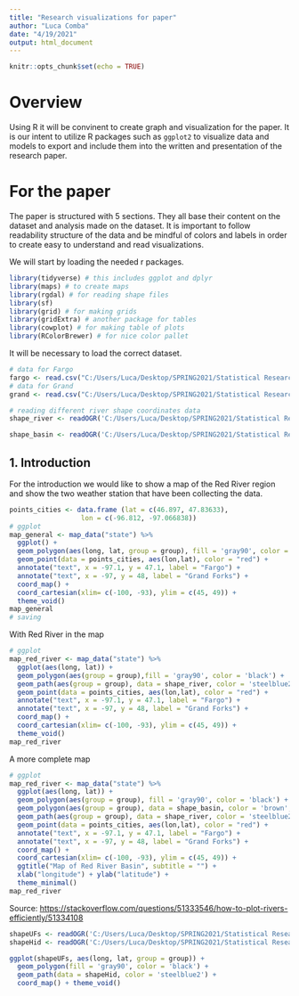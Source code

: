 ```yaml
---
title: "Research visualizations for paper"
author: "Luca Comba"
date: "4/19/2021"
output: html_document
---
```


```r
knitr::opts_chunk$set(echo = TRUE)
```

# Overview

Using R it will be convinent to create graph and visualization for the paper. It is our intent to utilize R packages such as `ggplot2` to visualize data and models to export and include them into the written and presentation of the research paper.

# For the paper

The paper is structured with 5 sections. They all base their content on the dataset and analysis made on the dataset. It is important to follow readability structure of the data and be mindful of colors and labels in order to create easy to understand and read visualizations.

We will start by loading the needed r packages.

```r
library(tidyverse) # this includes ggplot and dplyr
library(maps) # to create maps
library(rgdal) # for reading shape files
library(sf)
library(grid) # for making grids
library(gridExtra) # another package for tables
library(cowplot) # for making table of plots
library(RColorBrewer) # for nice color pallet
```

It will be necessary to load the correct dataset.

```r
# data for Fargo
fargo <- read.csv("C:/Users/Luca/Desktop/SPRING2021/Statistical Research/Correct Dataset/fargo_corrected_discharge.csv", encoding="UTF-8")
# data for Grand
grand <- read.csv("C:/Users/Luca/Desktop/SPRING2021/Statistical Research/Correct Dataset/grand_corrected_discharge.csv", encoding="UTF-8")
```

```r
# reading different river shape coordinates data
shape_river <- readOGR('C:/Users/Luca/Desktop/SPRING2021/Statistical Research/RRB_Files', 'RedRiver')

shape_basin <- readOGR('C:/Users/Luca/Desktop/SPRING2021/Statistical Research/RRB_Files', 'RedRiverBasin')
```

## 1. Introduction

For the introduction we would like to show a map of the Red River region and show the two weather station that have been collecting the data.

```r
points_cities <- data.frame (lat = c(46.897, 47.83633),
                  lon = c(-96.812, -97.066838))
# ggplot
map_general <- map_data("state") %>%
  ggplot() + 
  geom_polygon(aes(long, lat, group = group), fill = 'gray90', color = 'black') +
  geom_point(data = points_cities, aes(lon,lat), color = "red") +
  annotate("text", x = -97.1, y = 47.1, label = "Fargo") +
  annotate("text", x = -97, y = 48, label = "Grand Forks") +
  coord_map() + 
  coord_cartesian(xlim= c(-100, -93), ylim = c(45, 49)) +
  theme_void()
map_general
# saving
```

With Red River in the map

```r
# ggplot
map_red_river <- map_data("state") %>%
  ggplot(aes(long, lat)) + 
  geom_polygon(aes(group = group),fill = 'gray90', color = 'black') +
  geom_path(aes(group = group), data = shape_river, color = 'steelblue2') +
  geom_point(data = points_cities, aes(lon,lat), color = "red") +
  annotate("text", x = -97.1, y = 47.1, label = "Fargo") +
  annotate("text", x = -97, y = 48, label = "Grand Forks") +
  coord_map() + 
  coord_cartesian(xlim= c(-100, -93), ylim = c(45, 49)) +
  theme_void()
map_red_river
```

A more complete map

```r
# ggplot
map_red_river <- map_data("state") %>%
  ggplot(aes(long, lat)) + 
  geom_polygon(aes(group = group), fill = 'gray90', color = 'black') +
  geom_polygon(aes(group = group), data = shape_basin, color = 'brown', fill = "burlywood1", alpha = 0.5) +
  geom_path(aes(group = group), data = shape_river, color = 'steelblue2') +
  geom_point(data = points_cities, aes(lon,lat), color = "red") +
  annotate("text", x = -97.1, y = 47.1, label = "Fargo") +
  annotate("text", x = -97, y = 48, label = "Grand Forks") +
  coord_map() + 
  coord_cartesian(xlim= c(-100, -93), ylim = c(45, 49)) +
  ggtitle("Map of Red River Basin", subtitle = "") +
  xlab("longitude") + ylab("latitude") +
  theme_minimal()
map_red_river
```


Source: [https://stackoverflow.com/questions/51333546/how-to-plot-rivers-efficiently/51334108](https://stackoverflow.com/questions/51333546/how-to-plot-rivers-efficiently/51334108)

```r
shapeUFs <- readOGR('C:/Users/Luca/Desktop/SPRING2021/Statistical Research/RRB_Files', 'RedRiverBasin')
shapeHid <- readOGR('C:/Users/Luca/Desktop/SPRING2021/Statistical Research/RRB_Files', 'RedRiver') 

ggplot(shapeUFs, aes(long, lat, group = group)) +
  geom_polygon(fill = 'gray90', color = 'black') +
  geom_path(data = shapeHid, color = 'steelblue2') +
  coord_map() + theme_void()
```
